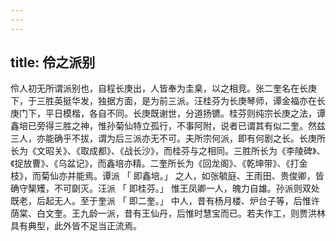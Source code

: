 ```yaml
---
---
---
```

title: 伶之派别
---



伶人初无所谓派别也，自程长庚出，人皆奉为圭臬，以之相竞。张二奎名在长庚下，于三胜英挺华发，独据方面，是为前三派。汪桂芬为长庚琴师，谭金福亦在长庚门下，平日模楷，各自不同。长庚既谢世，分道扬镳。桂芬则纯宗长庚之法，谭鑫培已旁得三胜之神，惟孙菊仙特立孤行，不事阿附，说者已谓其有似二奎。然兹三人，亦能确乎不拔，谓为后三派亦无不可。夫所宗何派，即有何剧之长。长庚所长为《文昭关》、《取成都》、《战长沙》，而桂芬与之相同。三胜所长为《李陵碑》、《捉放曹》、《乌盆记》，而鑫培亦精。二奎所长为《回龙阁》、《乾坤带》、《打金枝》，而菊仙亦并能焉。谭派 「 即鑫培。」 之人，如张毓庭、王雨田、贵俊卿，皆确守榘矱，不可劘灭。汪派 「 即桂芬。」 惟王凤卿一人，魄力自雄。孙派则双处既老，后起无人。至于奎派 「 即二奎。」 中人，昔有杨月楼、炉台子等，后惟许荫棠、白文奎。王九龄一派，昔有王仙丹，后惟时慧宝而已。若夫作工，则贾洪林具有典型，此外皆不足当正流焉。